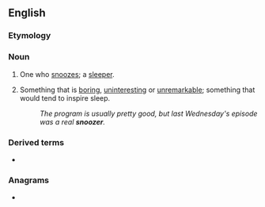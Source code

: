 ==English==

===Etymology===
{{suffix|en|snooze|er}}

===Noun===
{{en-noun}}

# One who [[snooze]]s; a [[sleeper]].
# {{lb|en|colloquial}} Something that is [[boring]], [[uninteresting]] or [[unremarkable]]; something that would tend to inspire sleep.
#: ''The program is usually pretty good, but last Wednesday's episode was a real '''snoozer'''.''

===Derived terms===
*{{l|en|rum-snoozer}}

===Anagrams===
* {{anagrams|en|ozoners}}